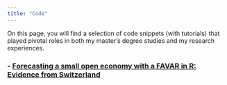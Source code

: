 ```yaml
---
title: "Code"
---
```


On this page, you will find a  selection of code snippets (with tutorials) that played pivotal roles in both my master's degree studies and my research experiences.

### - [Forecasting a small open economy with a FAVAR in R: Evidence from Switzerland](FAVAR_replication.pdf)






